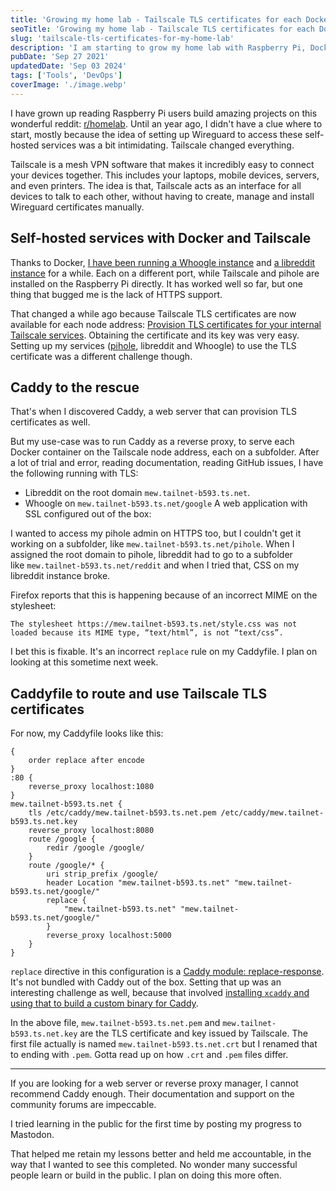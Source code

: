 ```yaml
---
title: 'Growing my home lab - Tailscale TLS certificates for each Docker with Caddy'
seoTitle: 'Growing my home lab - Tailscale TLS certificates for each Docker with Caddy'
slug: 'tailscale-tls-certificates-for-my-home-lab'
description: 'I am starting to grow my home lab with Raspberry Pi, Docker, Caddy and Tailscale. Right now, I have Whoogle, libreddit, pihole and Caddy running on my nodes.'
pubDate: 'Sep 27 2021'
updatedDate: 'Sep 03 2024'
tags: ['Tools', 'DevOps']
coverImage: './image.webp'
---
```



I have grown up reading Raspberry Pi users build amazing projects on this wonderful reddit: [r/homelab](https://old.reddit.com/r/homelab/). Until an year ago, I didn't have a clue where to start, mostly because the idea of setting up Wireguard to access these self-hosted services was a bit intimidating. Tailscale changed everything.

Tailscale is a mesh VPN software that makes it incredibly easy to connect your devices together. This includes your laptops, mobile devices, servers, and even printers. The idea is that, Tailscale acts as an interface for all devices to talk to each other, without having to create, manage and install Wireguard certificates manually.

## Self-hosted services with Docker and Tailscale

Thanks to Docker, [I have been running a Whoogle instance](https://blogarunsathiya.wordpress.com/2021/09/08/whoogle-on-the-tailscale-network/) and [a libreddit instance](https://blogarunsathiya.wordpress.com/2021/09/08/libreddit-on-tailscale/) for a while. Each on a different port, while Tailscale and pihole are installed on the Raspberry Pi directly. It has worked well so far, but one thing that bugged me is the lack of HTTPS support.

That changed a while ago because Tailscale TLS certificates are now available for each node address: [Provision TLS certificates for your internal Tailscale services](https://tailscale.com/blog/tls-certs/). Obtaining the certificate and its key was very easy. Setting up my services ([pihole](https://blogarunsathiya.wordpress.com/2021/03/30/pi-hole-on-tailscale/), libreddit and Whoogle) to use the TLS certificate was a different challenge though.

## Caddy to the rescue

That's when I discovered Caddy, a web server that can provision TLS certificates as well.

But my use-case was to run Caddy as a reverse proxy, to serve each Docker container on the Tailscale node address, each on a subfolder. After a lot of trial and error, reading documentation, reading GitHub issues, I have the following running with TLS:

- Libreddit on the root domain `mew.tailnet-b593.ts.net`.
- Whoogle on `mew.tailnet-b593.ts.net/google`
  A web application with SSL configured out of the box:

<R2Image
	imageKey='blog/assets/tailscale-tls-certificates-for-my-home-lab-5e11ac3a-ce18-4dbb-8ff9-05c0afe3f875.png'
	alt='Tailscale TLS certificates on a Whoogle instance'
/>

I wanted to access my pihole admin on HTTPS too, but I couldn't get it working on a subfolder, like `mew.tailnet-b593.ts.net/pihole`. When I assigned the root domain to pihole, libreddit had to go to a subfolder like `mew.tailnet-b593.ts.net/reddit` and when I tried that, CSS on my libreddit instance broke.

Firefox reports that this is happening because of an incorrect MIME on the stylesheet:

```text
The stylesheet https://mew.tailnet-b593.ts.net/style.css was not loaded because its MIME type, “text/html”, is not “text/css”.
```

I bet this is fixable. It's an incorrect `replace` rule on my Caddyfile. I plan on looking at this sometime next week.

## Caddyfile to route and use Tailscale TLS certificates

For now, my Caddyfile looks like this:

```text
{
	order replace after encode
}
:80 {
	reverse_proxy localhost:1080
}
mew.tailnet-b593.ts.net {
	tls /etc/caddy/mew.tailnet-b593.ts.net.pem /etc/caddy/mew.tailnet-b593.ts.net.key
	reverse_proxy localhost:8080
	route /google {
		redir /google /google/
	}
	route /google/* {
		uri strip_prefix /google/
		header Location "mew.tailnet-b593.ts.net" "mew.tailnet-b593.ts.net/google/"
		replace {
			"mew.tailnet-b593.ts.net" "mew.tailnet-b593.ts.net/google/"
		}
		reverse_proxy localhost:5000
	}
}
```

`replace` directive in this configuration is a [Caddy module: replace-response](https://github.com/caddyserver/replace-response). It's not bundled with Caddy out of the box. Setting that up was an interesting challenge as well, because that involved [installing ](https://caddyserver.com/docs/build#xcaddy)[`xcaddy`](https://caddyserver.com/docs/build#xcaddy)[ and using that to build a custom binary for Caddy](https://caddyserver.com/docs/build#xcaddy).

In the above file, `mew.tailnet-b593.ts.net.pem` and `mew.tailnet-b593.ts.net.key` are the TLS certificate and key issued by Tailscale. The first file actually is named `mew.tailnet-b593.ts.net.crt` but I renamed that to ending with `.pem`. Gotta read up on how `.crt` and `.pem` files differ.

---

If you are looking for a web server or reverse proxy manager, I cannot recommend Caddy enough. Their documentation and support on the community forums are impeccable.

I tried learning in the public for the first time by posting my progress to Mastodon.

That helped me retain my lessons better and held me accountable, in the way that I wanted to see this completed. No wonder many successful people learn or build in the public. I plan on doing this more often.
